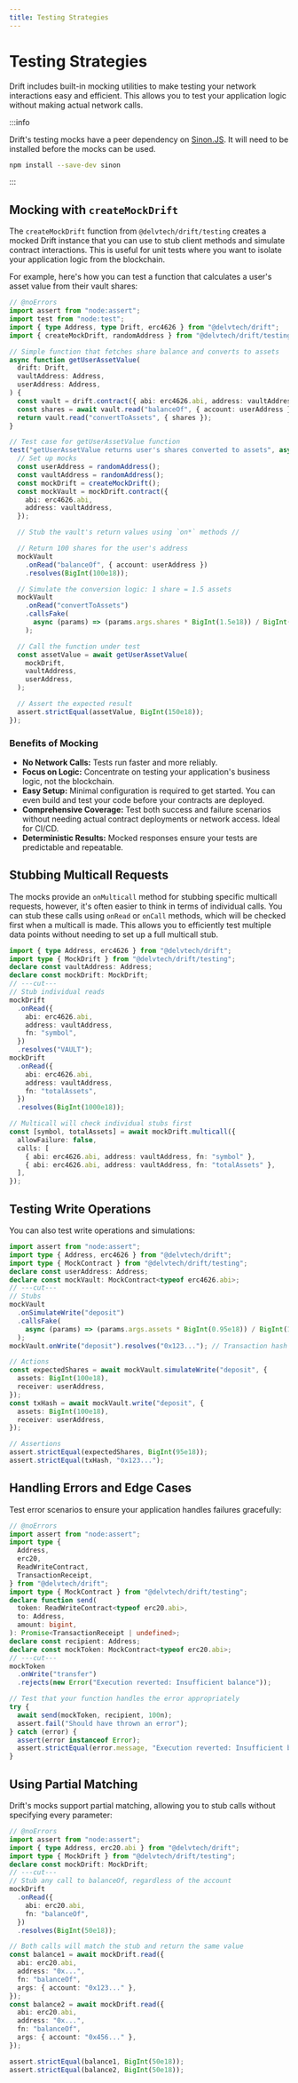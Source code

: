 ```yaml
---
title: Testing Strategies
---
```


# Testing Strategies

Drift includes built-in mocking utilities to make testing your network
interactions easy and efficient. This allows you to test your application logic
without making actual network calls.

:::info

Drift's testing mocks have a peer dependency on
[Sinon.JS](https://sinonjs.org/). It will need to be installed before the mocks
can be used.

```sh
npm install --save-dev sinon
```

:::

## Mocking with `createMockDrift`

The `createMockDrift` function from `@delvtech/drift/testing` creates a mocked
Drift instance that you can use to stub client methods and simulate contract
interactions. This is useful for unit tests where you want to isolate your
application logic from the blockchain.

For example, here's how you can test a function that calculates a user's asset
value from their vault shares:

```ts twoslash
// @noErrors
import assert from "node:assert";
import test from "node:test";
import { type Address, type Drift, erc4626 } from "@delvtech/drift";
import { createMockDrift, randomAddress } from "@delvtech/drift/testing";

// Simple function that fetches share balance and converts to assets
async function getUserAssetValue(
  drift: Drift,
  vaultAddress: Address,
  userAddress: Address,
) {
  const vault = drift.contract({ abi: erc4626.abi, address: vaultAddress });
  const shares = await vault.read("balanceOf", { account: userAddress });
  return vault.read("convertToAssets", { shares });
}

// Test case for getUserAssetValue function
test("getUserAssetValue returns user's shares converted to assets", async () => {
  // Set up mocks
  const userAddress = randomAddress();
  const vaultAddress = randomAddress();
  const mockDrift = createMockDrift();
  const mockVault = mockDrift.contract({
    abi: erc4626.abi,
    address: vaultAddress,
  });

  // Stub the vault's return values using `on*` methods //

  // Return 100 shares for the user's address
  mockVault
    .onRead("balanceOf", { account: userAddress })
    .resolves(BigInt(100e18));

  // Simulate the conversion logic: 1 share = 1.5 assets
  mockVault
    .onRead("convertToAssets")
    .callsFake(
      async (params) => (params.args.shares * BigInt(1.5e18)) / BigInt(1e18),
    );

  // Call the function under test
  const assetValue = await getUserAssetValue(
    mockDrift,
    vaultAddress,
    userAddress,
  );

  // Assert the expected result
  assert.strictEqual(assetValue, BigInt(150e18));
});
```

### Benefits of Mocking

- **No Network Calls:** Tests run faster and more reliably.
- **Focus on Logic:** Concentrate on testing your application's business logic,
  not the blockchain.
- **Easy Setup:** Minimal configuration is required to get started. You can even
  build and test your code before your contracts are deployed.
- **Comprehensive Coverage:** Test both success and failure scenarios without
  needing actual contract deployments or network access. Ideal for CI/CD.
- **Deterministic Results:** Mocked responses ensure your tests are predictable
  and repeatable.

## Stubbing Multicall Requests

The mocks provide an `onMulticall` method for stubbing specific multicall
requests, however, it's often easier to think in terms of individual calls. You
can stub these calls using `onRead` or `onCall` methods, which will be checked
first when a multicall is made. This allows you to efficiently test multiple
data points without needing to set up a full multicall stub.

```ts twoslash
import { type Address, erc4626 } from "@delvtech/drift";
import type { MockDrift } from "@delvtech/drift/testing";
declare const vaultAddress: Address;
declare const mockDrift: MockDrift;
// ---cut---
// Stub individual reads
mockDrift
  .onRead({
    abi: erc4626.abi,
    address: vaultAddress,
    fn: "symbol",
  })
  .resolves("VAULT");
mockDrift
  .onRead({
    abi: erc4626.abi,
    address: vaultAddress,
    fn: "totalAssets",
  })
  .resolves(BigInt(1000e18));

// Multicall will check individual stubs first
const [symbol, totalAssets] = await mockDrift.multicall({
  allowFailure: false,
  calls: [
    { abi: erc4626.abi, address: vaultAddress, fn: "symbol" },
    { abi: erc4626.abi, address: vaultAddress, fn: "totalAssets" },
  ],
});
```

## Testing Write Operations

You can also test write operations and simulations:

```ts twoslash
import assert from "node:assert";
import type { Address, erc4626 } from "@delvtech/drift";
import type { MockContract } from "@delvtech/drift/testing";
declare const userAddress: Address;
declare const mockVault: MockContract<typeof erc4626.abi>;
// ---cut---
// Stubs
mockVault
  .onSimulateWrite("deposit")
  .callsFake(
    async (params) => (params.args.assets * BigInt(0.95e18)) / BigInt(100e18),
  );
mockVault.onWrite("deposit").resolves("0x123..."); // Transaction hash

// Actions
const expectedShares = await mockVault.simulateWrite("deposit", {
  assets: BigInt(100e18),
  receiver: userAddress,
});
const txHash = await mockVault.write("deposit", {
  assets: BigInt(100e18),
  receiver: userAddress,
});

// Assertions
assert.strictEqual(expectedShares, BigInt(95e18));
assert.strictEqual(txHash, "0x123...");
```

## Handling Errors and Edge Cases

Test error scenarios to ensure your application handles failures gracefully:

```ts twoslash
// @noErrors
import assert from "node:assert";
import type {
  Address,
  erc20,
  ReadWriteContract,
  TransactionReceipt,
} from "@delvtech/drift";
import type { MockContract } from "@delvtech/drift/testing";
declare function send(
  token: ReadWriteContract<typeof erc20.abi>,
  to: Address,
  amount: bigint,
): Promise<TransactionReceipt | undefined>;
declare const recipient: Address;
declare const mockToken: MockContract<typeof erc20.abi>;
// ---cut---
mockToken
  .onWrite("transfer")
  .rejects(new Error("Execution reverted: Insufficient balance"));

// Test that your function handles the error appropriately
try {
  await send(mockToken, recipient, 100n);
  assert.fail("Should have thrown an error");
} catch (error) {
  assert(error instanceof Error);
  assert.strictEqual(error.message, "Execution reverted: Insufficient balance");
}
```

## Using Partial Matching

Drift's mocks support partial matching, allowing you to stub calls without
specifying every parameter:

```ts twoslash
// @noErrors
import assert from "node:assert";
import { type Address, erc20.abi } from "@delvtech/drift";
import type { MockDrift } from "@delvtech/drift/testing";
declare const mockDrift: MockDrift;
// ---cut---
// Stub any call to balanceOf, regardless of the account
mockDrift
  .onRead({
    abi: erc20.abi,
    fn: "balanceOf",
  })
  .resolves(BigInt(50e18));

// Both calls will match the stub and return the same value
const balance1 = await mockDrift.read({
  abi: erc20.abi,
  address: "0x...",
  fn: "balanceOf",
  args: { account: "0x123..." },
});
const balance2 = await mockDrift.read({
  abi: erc20.abi,
  address: "0x...",
  fn: "balanceOf",
  args: { account: "0x456..." },
});

assert.strictEqual(balance1, BigInt(50e18));
assert.strictEqual(balance2, BigInt(50e18));
```
